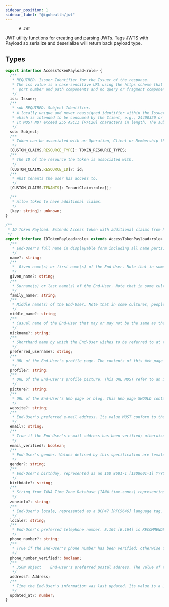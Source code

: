 ```yaml
---
sidebar_position: 1
sidebar_label: "@iguhealth/jwt"
---
```


          # JWT

JWT utility functions for creating and parsing JWTs. Tags JWTS with Payload so serialize and deserialize will return back payload type.

## Types

```typescript
export interface AccessTokenPayload<role> {
  /**
   * REQUIRED. Issuer Identifier for the Issuer of the response.
   * The iss value is a case-sensitive URL using the https scheme that contains scheme, host, and optionally,
   *  port number and path components and no query or fragment components.
   */
  iss: Issuer;
  /**
   * sub REQUIRED. Subject Identifier.
   * A locally unique and never reassigned identifier within the Issuer for the End-User,
   * which is intended to be consumed by the Client, e.g., 24400320 or AItOawmwtWwcT0k51BayewNvutrJUqsvl6qs7A4.
   * It MUST NOT exceed 255 ASCII [RFC20] characters in length. The sub value is a case-sensitive string.
   */
  sub: Subject;
  /**
   * Token can be associated with an Operation, Client or Membership this claim distinguishes between the three.
   */
  [CUSTOM_CLAIMS.RESOURCE_TYPE]: TOKEN_RESOURCE_TYPES;
  /**
   * The ID of the resource the token is associated with.
   */
  [CUSTOM_CLAIMS.RESOURCE_ID]?: id;
  /**
   * What tenants the user has access to.
   */
  [CUSTOM_CLAIMS.TENANTS]: TenantClaim<role>[];

  /**
   * Allow token to have additional claims.
   */
  [key: string]: unknown;
}

/**
 * ID Token Payload. Extends Access token with additional claims from https://openid.net/specs/openid-connect-core-1_0.html#StandardClaims.
 */
export interface IDTokenPayload<role> extends AccessTokenPayload<role> {
  /**
   * End-User's full name in displayable form including all name parts, possibly including titles and suffixes, ordered according to the End-User's locale and preferences.
   */
  name?: string;
  /**
   *  Given name(s) or first name(s) of the End-User. Note that in some cultures, people can have multiple given names; all can be present, with the names being separated by space characters.
   */
  given_name?: string;
  /**
   * Surname(s) or last name(s) of the End-User. Note that in some cultures, people can have multiple family names or no family name; all can be present, with the names being separated by space characters.
   */
  family_name?: string;
  /**
   * Middle name(s) of the End-User. Note that in some cultures, people can have multiple middle names; all can be present, with the names being separated by space characters. Also note that in some cultures, middle names are not used.
   */
  middle_name?: string;
  /**
   * Casual name of the End-User that may or may not be the same as the given_name. For instance, a nickname value of Mike might be returned alongside a given_name value of Michael.
   */
  nickname?: string;
  /**
   * Shorthand name by which the End-User wishes to be referred to at the RP, such as janedoe or j.doe. This value MAY be any valid JSON string including special characters such as @, /, or whitespace. The RP MUST NOT rely upon this value being unique, as discussed in Section 5.7.
   */
  preferred_username?: string;
  /**
   * URL of the End-User's profile page. The contents of this Web page SHOULD be about the End-User.
   */
  profile?: string;
  /**
   * URL of the End-User's profile picture. This URL MUST refer to an image file (for example, a PNG, JPEG, or GIF image file), rather than to a Web page containing an image. Note that this URL SHOULD specifically reference a profile photo of the End-User suitable for displaying when describing the End-User, rather than an arbitrary photo taken by the End-User.
   */
  picture?: string;
  /**
   * URL of the End-User's Web page or blog. This Web page SHOULD contain information published by the End-User or an organization that the End-User is affiliated with.
   */
  website?: string;
  /**
   * End-User's preferred e-mail address. Its value MUST conform to the RFC 5322 [RFC5322] addr-spec syntax. The RP MUST NOT rely upon this value being unique, as discussed in Section 5.7.
   */
  email?: string;
  /**
   * True if the End-User's e-mail address has been verified; otherwise false. When this Claim Value is true, this means that the OP took affirmative steps to ensure that this e-mail address was controlled by the End-User at the time the verification was performed. The means by which an e-mail address is verified is context specific, and dependent upon the trust framework or contractual agreements within which the parties are operating.
   */
  email_verified?: boolean;
  /**
   * End-User's gender. Values defined by this specification are female and male. Other values MAY be used when neither of the defined values are applicable.
   */
  gender?: string;
  /**
   * End-User's birthday, represented as an ISO 8601-1 [ISO8601‑1] YYYY-MM-DD format. The year MAY be 0000, indicating that it is omitted. To represent only the year, YYYY format is allowed. Note that depending on the underlying platform's date related function, providing just year can result in varying month and day, so the implementers need to take this factor into account to correctly process the dates.
   */
  birthdate?: string;
  /**
   * String from IANA Time Zone Database [IANA.time‑zones] representing the End-User's time zone. For example, Europe/Paris or America/Los_Angeles.
   */
  zoneinfo?: string;
  /**
   * End-User's locale, represented as a BCP47 [RFC5646] language tag. This is typically an ISO 639 Alpha-2 [ISO639] language code in lowercase and an ISO 3166-1 Alpha-2 [ISO3166‑1] country code in uppercase, separated by a dash. For example, en-US or fr-CA. As a compatibility note, some implementations have used an underscore as the separator rather than a dash, for example, en_US; Relying Parties MAY choose to accept this locale syntax as well.
   */
  locale?: string;
  /**
   * End-User's preferred telephone number. E.164 [E.164] is RECOMMENDED as the format of this Claim, for example, +1 (425) 555-1212 or +56 (2) 687 2400. If the phone number contains an extension, it is RECOMMENDED that the extension be represented using the RFC 3966 [RFC3966] extension syntax, for example, +1 (604) 555-1234;ext=5678.
   */
  phone_number?: string;
  /**
   * True if the End-User's phone number has been verified; otherwise false. When this Claim Value is true, this means that the OP took affirmative steps to ensure that this phone number was controlled by the End-User at the time the verification was performed. The means by which a phone number is verified is context specific, and dependent upon the trust framework or contractual agreements within which the parties are operating. When true, the phone_number Claim MUST be in E.164 format and any extensions MUST be represented in RFC 3966 format.
   */
  phone_number_verified?: boolean;
  /**
   * JSON object	End-User's preferred postal address. The value of the address member is a JSON [RFC8259] structure containing some or all of the members defined in Section 5.1.1.
   */
  address?: Address;
  /**
   * Time the End-User's information was last updated. Its value is a JSON number representing the number of seconds from 1970-01-01T00:00:00Z as measured in UTC until the date/time.
   */
  updated_at?: number;
}
```

